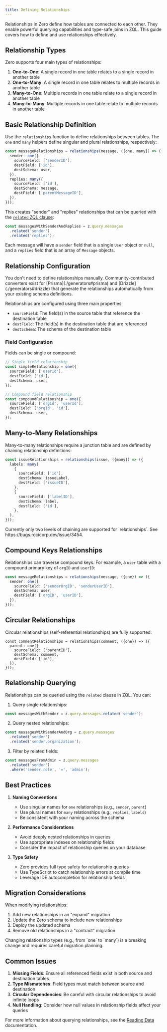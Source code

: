```yaml
---
title: Defining Relationships
---
```


Relationships in Zero define how tables are connected to each other. They enable powerful querying capabilities and type-safe joins in ZQL. This guide covers how to define and use relationships effectively.

## Relationship Types

Zero supports four main types of relationships:

1. **One-to-One**: A single record in one table relates to a single record in another table
2. **One-to-Many**: A single record in one table relates to multiple records in another table
3. **Many-to-One**: Multiple records in one table relate to a single record in another table
4. **Many-to-Many**: Multiple records in one table relate to multiple records in another table

## Basic Relationship Definition

Use the `relationships` function to define relationships between tables. The `one` and `many` helpers define singular and plural relationships, respectively:

```ts
const messageRelationships = relationships(message, ({one, many}) => ({
  sender: one({
    sourceField: ['senderID'],
    destField: ['id'],
    destSchema: user,
  }),
  replies: many({
    sourceField: ['id'],
    destSchema: message,
    destField: ['parentMessageID'],
  }),
}));
```

This creates "sender" and "replies" relationships that can be queried with the [`related` ZQL clause](./reading-data#relationships):

```ts
const messagesWithSenderAndReplies = z.query.messages
  .related('sender')
  .related('replies');
```

Each message will have a `sender` field that is a single `User` object or `null`, and a `replies` field that is an array of `Message` objects.

## Relationship Configuration

<Note type="note" heading="Schema Generation">
  You don't need to define relationships manually. Community-contributed
  converters exist for [Prisma](./generators#prisma) and
  [Drizzle](./generators#drizzle) that generate the relationships automatically
  from your existing schema definitions.
</Note>

Relationships are configured using three main properties:

- `sourceField`: The field(s) in the source table that reference the destination table
- `destField`: The field(s) in the destination table that are referenced
- `destSchema`: The schema of the destination table

### Field Configuration

Fields can be single or compound:

```ts
// Single field relationship
const simpleRelationship = one({
  sourceField: ['userId'],
  destField: ['id'],
  destSchema: user,
});

// Compound field relationship
const compoundRelationship = one({
  sourceField: ['orgId', 'userId'],
  destField: ['orgId', 'id'],
  destSchema: user,
});
```

## Many-to-Many Relationships

Many-to-many relationships require a junction table and are defined by chaining relationship definitions:

```ts
const issueRelationships = relationships(issue, ({many}) => ({
  labels: many(
    {
      sourceField: ['id'],
      destSchema: issueLabel,
      destField: ['issueID'],
    },
    {
      sourceField: ['labelID'],
      destSchema: label,
      destField: ['id'],
    },
  ),
}));
```

<Note type="warning" slug="chain-limit" heading="Chain Limit">
  Currently only two levels of chaining are supported for `relationships`. See
  https://bugs.rocicorp.dev/issue/3454.
</Note>

## Compound Keys Relationships

Relationships can traverse compound keys. For example, a `user` table with a compound primary key of `orgID` and `userID`:

```ts
const messageRelationships = relationships(message, ({one}) => ({
  sender: one({
    sourceField: ['senderOrgID', 'senderUserID'],
    destSchema: user,
    destField: ['orgID', 'userID'],
  }),
}));
```

## Circular Relationships

Circular relationships (self-referential relationships) are fully supported:

```tsx
const commentRelationships = relationships(comment, ({one}) => ({
  parent: one({
    sourceField: ['parentID'],
    destSchema: comment,
    destField: ['id'],
  }),
}));
```

## Relationship Querying

Relationships can be queried using the `related` clause in ZQL. You can:

1. Query single relationships:

```ts
const messagesWithSender = z.query.messages.related('sender');
```

2. Query nested relationships:

```ts
const messagesWithSenderAndOrg = z.query.messages
  .related('sender')
  .related('sender.organization');
```

3. Filter by related fields:

```ts
const messagesFromAdmin = z.query.messages
  .related('sender')
  .where('sender.role', '=', 'admin');
```

## Best Practices

1. **Naming Conventions**

   - Use singular names for `one` relationships (e.g., `sender`, `parent`)
   - Use plural names for `many` relationships (e.g., `replies`, `labels`)
   - Be consistent with your naming across the schema

2. **Performance Considerations**

   - Avoid deeply nested relationships in queries
   - Use appropriate indexes on relationship fields
   - Consider the impact of relationship queries on your database

3. **Type Safety**
   - Zero provides full type safety for relationship queries
   - Use TypeScript to catch relationship errors at compile time
   - Leverage IDE autocompletion for relationship fields

## Migration Considerations

When modifying relationships:

1. Add new relationships in an "expand" migration
2. Update the Zero schema to include new relationships
3. Deploy the updated schema
4. Remove old relationships in a "contract" migration

<Note type="warning" heading="Breaking Changes">
  Changing relationship types (e.g., from `one` to `many`) is a breaking change
  and requires careful migration planning.
</Note>

## Common Issues

1. **Missing Fields**: Ensure all referenced fields exist in both source and destination tables
2. **Type Mismatches**: Field types must match between source and destination
3. **Circular Dependencies**: Be careful with circular relationships to avoid infinite loops
4. **Null Handling**: Consider how null values in relationship fields affect your queries

For more information about querying relationships, see the [Reading Data](/docs/reading-data#relationships) documentation.
